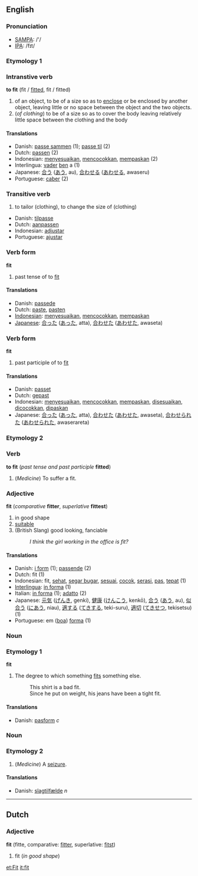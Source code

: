 ==English==
=== Pronunciation ===
*[[w:SAMPA|SAMPA]]: /'/
*[[w:IPA|IPA]]: /fɪt/

===Etymology 1===

=== Intranstive verb ===
'''to fit''' (fit / [[fitted]], fit / fitted)

# of an object, to be of a size so as to [[enclose]] or be enclosed by another object, leaving little or no space between the object and the two objects.
# (''of clothing'') to be of a size so as to cover the body leaving relatively little space between the clothing and the body

==== Translations ====
*Danish: [[passe sammen]] (1); [[passe til]] (2)
*Dutch: [[passen]] (2) 
*Indonesian: [[sesuai|menyesuaikan]], [[cocok|mencocokkan]], [[pas|mempaskan]] (2)
*Interlingua: [[vader]] [[ben]] a (1)
*Japanese: [[合う]] ([[あう]], au), [[合わせる]] ([[あわせる]], awaseru)
*Portuguese: [[caber]] (2)

===Transitive verb===
# to tailor (clothing), to change the size of (clothing)

*Danish: [[tilpasse]]
*Dutch: [[aanpassen]]
*Indonesian: [[adjustar]]
*Portuguese: [[ajustar]]

=== Verb form ===
'''fit'''

# past tense of to [[fit]] <!--Is this in the US only?  I think the UK uses "fitted" in this sense-->

==== Translations ====
*Danish: [[passede]]
*Dutch: [[paste]], [[pasten]]
*[[Indonesian]]: [[sesuai|menyesuaikan]], [[cocok|mencocokkan]], [[pas|mempaskan]]
*[[Japanese]]: [[合った]] ([[あった]], atta), [[合わせた]] ([[あわせた]], awaseta)

=== Verb form ===
'''fit'''

# past participle of to [[fit]]

==== Translations ====
*Danish: [[passet]]
*Dutch: [[gepast]]
*Indonesian: [[sesuai|menyesuaikan]], [[cocok|mencocokkan]], [[pas|mempaskan]], [[sesuai|disesuaikan]], [[cocok|dicocokkan]], [[pas|dipaskan]]
*Japanese: [[合った]] ([[あった]], atta), [[合わせた]] ([[あわせた]], awaseta), [[合わせられた]] ([[あわせられた]], awaserareta)

===Etymology 2===

===Verb===
'''to fit''' (''past tense and past participle'' '''fitted''')

#(''Medicine'') To suffer a fit.

=== Adjective ===
'''fit''' (''comparative'' '''fitter''', ''superlative'' '''fittest''')

# in good shape
# [[suitable]]
# (British Slang) good looking, fanciable
#: ''I think the girl working in the office is fit?''

==== Translations ====
*Danish: [[i form]] (1); [[passende]] (2)
*Dutch: fit (1)
*Indonesian: fit, [[sehat]], [[segar bugar]], [[sesuai]], [[cocok]], [[serasi]], [[pas]], [[tepat]] (1)
*[[Interlingua]]: [[in forma]] (1)
*Italian: [[in forma]] (1); [[adatto]] (2)
*Japanese: [[元気]] ([[げんき]], genki), [[健康]] ([[けんこう]], kenkō), [[合う]] ([[あう]], au), [[似合う]] ([[にあう]], niau), [[適する]] ([[てきする]], teki-suru), [[適切]] ([[てきせつ]], tekisetsu) (1)
*Portuguese: em ([[boa]]) [[forma]] (1)

===Noun===
===Etymology 1===
'''fit'''

#The degree to which something [[fit]]s something else.
#: This shirt is a bad fit.
#: Since he put on weight, his jeans have been a tight fit.

====Translations====
*Danish: [[pasform]] ''c''

===Noun===
===Etymology 2===

# (''Medicine'') A [[seizure]].

====Translations====
*Danish: [[slagtilfælde]] ''n''

----
==Dutch==
=== Adjective ===
'''fit''' (fitte, comparative: [[fitter]], superlative: [[fitst]])

#fit (''in good shape'')

[[et:Fit]]
[[it:fit]]